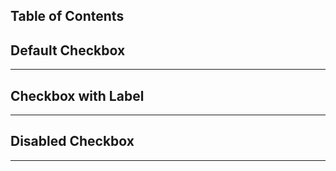 
## Table of Contents

## Default Checkbox

---

<CodeSnippets styles="mt-4" content={defaultCheckbox} lang="javascript" url="examples/components/checkbox/default-checkbox" height="200px">
</CodeSnippets>

## Checkbox with Label

---

<CodeSnippets styles="mt-4" content={checkboxWithLabel} lang="javascript" url="examples/components/checkbox/checkbox-with-label" height="200px">
</CodeSnippets>

## Disabled Checkbox

---

<CodeSnippets styles="mt-4" content={disabledCheckbox} lang="javascript" url="examples/components/checkbox/disabled-checkbox" height="200px">
</CodeSnippets>

<ComingSoon/>




